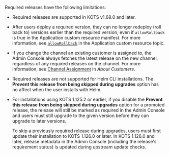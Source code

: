 Required releases have the following limitations:

  * Required releases are supported in KOTS v1.68.0 and later.
  * After users deploy a required version, they can no longer redeploy (roll back to) versions earlier than the required version, even if `allowRollback` is true in the Application custom resource manifest. For more information, see [`allowRollback`](/reference/custom-resource-application#allowrollback) in the Application custom resource topic.
  * If you change the channel an existing customer is assigned to, the Admin Console always fetches the latest release on the new channel, regardless of any required releases on the channel. For more information, see [Channel Assignment](licenses-about#channel-assignment) in _About Customers_.
  * Required releases are not supported for Helm CLI installations. The **Prevent this release from being skipped during upgrades** option has no affect when the user installs with Helm.  
  * For installations using KOTS 1.125.2 or earlier, if you disable the **Prevent this release from being skipped during upgrades** option for a promoted release, the release will still be marked as required in the Admin Console and users must still upgrade to the given version before they can upgrade to later versions.
  
     To skip a previously required release during upgrades, users must first update their installation to KOTS 1.126.0 or later. In KOTS 1.126.0 and later, release metadata in the Admin Console (including the release's requirement status) is updated during upstream update checks.